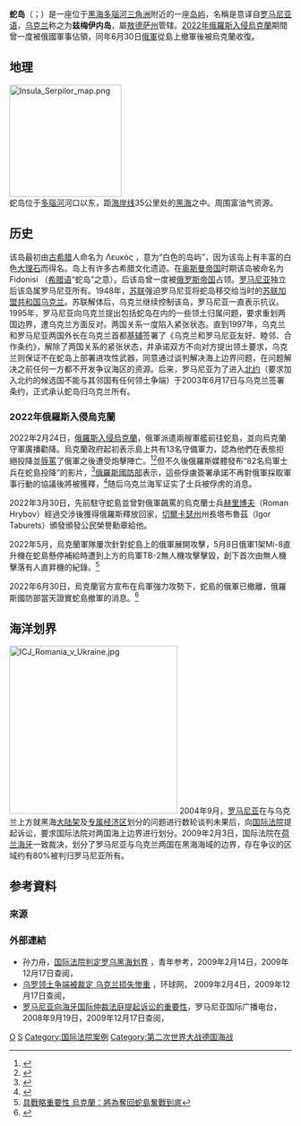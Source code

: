 {{Refimprove|time=2022-02-26T01:04:45+00:00}}
{{NoteTA
|G1=Unit
}}
{{Infobox Islands
| name             = 蛇岛
| image name       = Селище Біле, острів Зміїний (2008).jpg
| image caption    = 蛇岛鸟瞰圖（攝於2008年）
| image size       = 
| locator map      = {{Location map|Ukraine|lat=45.255|long=30.204167}}
| map_custom       = 
| native name      = Острів Зміїний<br>''Ostriv Zmiyinyi''
| native name link = 乌克兰语
| nickname         = 
| location         = [[黑海|黑海]]
| coordinates      = {{coord|45|15|18|N|30|12|15|E|type:isle|display=title, inline}}
| area             = 0.17 平方公里
| length           = {{convert|662|m|ft|0|abbr=on}}
| width            = {{convert|440|m|ft|0|abbr=on}}
| highest mount    = 无名点
| elevation        = 41米
| country = {{烏克蘭}}
| country admin divisions title = [[乌克兰行政区划|州]]
| country admin divisions = [[敖德萨州|敖德萨]]
| country admin divisions title 1 = 
| country admin divisions 1 = 
| country admin divisions title 2   = 
| country admin divisions 2         = 
| country capital city              = 
| country largest city              = 
| country largest city population   = 
| country leader title              = 
| country leader name               = 
| population       = 100
| population as of = 
| density          = 588.24
| ethnic groups    = 
| additional info  =
}}
'''蛇岛'''（{{lang-uk|Острів Зміїний, Ostriv Zmiinyi}}；{{lang-ro|Insula şerpilor}}）是一座位于[[黑海|黑海]][[多瑙河三角洲|多瑙河三角洲]]附近的一座[[岛屿|岛屿]]，名稱是意译自[[罗马尼亚语|罗马尼亚语]]，[[乌克兰|乌克兰]]称之为'''兹梅伊内岛'''，屬[[敖德萨州|敖德萨州]]管辖。[[2022年俄羅斯入侵烏克蘭|2022年俄羅斯入侵烏克蘭]]期間曾一度被俄國軍事佔領，同年6月30日[[俄罗斯联邦武装力量|俄軍]]從島上撤軍後被烏克蘭收復。

== 地理 ==
[[File:Insula_Serpilor_map.png|200px]]<br />
蛇岛位于[[多瑙河|多瑙河]]河口以东，距[[海岸线|海岸线]]35公里处的[[黑海|黑海]]之中。周围富油气资源。
== 历史 ==
该岛最初由[[古希腊|古希腊]]人命名为 Λευκός ，意为“白色的岛屿”，因为该岛上有丰富的白色[[大理石|大理石]]而得名。岛上有许多古希腊文化遗迹。在[[奥斯曼帝国|奥斯曼帝国]]时期该岛被命名为 Fidonisi （[[希腊语|希腊语]]“蛇岛”之意）。后该岛曾一度被[[俄罗斯帝国|俄罗斯帝国]]占领。[[罗马尼亚|罗马尼亚]]独立后该岛属罗马尼亚所有。1948年，[[苏联|苏联]]强迫罗马尼亚将蛇岛移交给当时的[[苏联加盟共和国|苏联加盟共和国]][[乌克兰苏维埃社会主义共和国|乌克兰]]。苏联解体后，乌克兰继续控制该岛，罗马尼亚一直表示抗议。1995年，罗马尼亚向乌克兰提出包括蛇岛在内的一些领土归属问题，要求重划两国边界，遭乌克兰方面反对。两国关系一度陷入紧张状态。直到1997年，乌克兰和罗马尼亚两国外长在乌克兰首都[[基辅|基辅]]签署了《乌克兰和罗马尼亚友好、睦邻、合作条约》，解除了两国关系的紧张状态，并承诺双方不向对方提出领土要求，乌克兰则保证不在蛇岛上部署进攻性武器，同意通过谈判解决海上边界问题，在问题解决之前任何一方都不开发争议海区的资源。后来，罗马尼亚为了进入[[北约|北约]]（要求加入北约的候选国不能与其邻国有任何领土争端）于2003年6月17日与乌克兰签署条约，正式承认蛇岛归乌克兰所有。

===2022年俄羅斯入侵烏克蘭===
{{main|蛇島戰役}}
2022年2月24日，[[2022年俄羅斯入侵烏克蘭|俄羅斯入侵烏克蘭]]，俄軍派遣兩艘軍艦前往蛇島，並向烏克蘭守軍廣播勸降。烏克蘭政府起初表示島上共有13名守備軍力，認為他們在表態拒絕投降並[[俄羅斯軍艦，去你媽的|辱罵]]了俄軍之後遭受炮擊陣亡。<ref>{{cite news |date=24 February 2022 |title=Ukraine's Snake Island under attack, border guards took up defense |url=https://uatv.ua/en/ukraine-s-snake-island-under-attack-border-guards-took-up-defense/ |url-status=live |archive-url=https://web.archive.org/web/20220224112645/https://uatv.ua/en/ukraine-s-snake-island-under-attack-border-guards-took-up-defense/ |archive-date=24 February 2022 |access-date=24 February 2022 | agency = [[Ukrinform|Ukrinform]] |language=en}}</ref><ref>{{Cite tweet |author= BNO News | author-link = BNO News |user= BNONews |number=1496966461386072067 |date=2022-02-24 |title=13 Ukrainian border guards killed in Russian take-over of Snake Island in the Black Sea, near the Romanian border - official |language=en |access-date=2022-03-04 |url-status= live |archive-url=https://web.archive.org/web/20220225051126/https://twitter.com/BNONews/status/1496966461386072067 |archive-date= 2022-02-25 }}</ref>但不久後俄羅斯媒體發布“82名烏軍士兵在蛇島投降”的影片，<ref name =abc>{{cite news | title=Ukrainian border guards could still be alive after Russian attack on Snake Island, authorities say, amid conflicting accounts | work = [[ABC_News_(Australian_TV_channel)|ABC News (Australian TV channel)]] | agency = [[Reuters|Reuters]] | date=28 February 2022 | url=https://www.abc.net.au/news/2022-02-28/ukraine-border-guard-snake-island-russia-attack/100867150 | access-date=3 March 2022 | archive-date=1 March 2022 | archive-url=https://web.archive.org/web/20220301000251/https://www.abc.net.au/news/2022-02-28/ukraine-border-guard-snake-island-russia-attack/100867150 | url-status=live }}</ref>[[俄羅斯國防部|俄羅斯國防部]]表示，這些俘虜簽署承諾不再對俄軍採取軍事行動的協議後將被獲釋，<ref>{{Cite news|last=Dean|first=Jeff|date=2022-02-25|title=Russian warship tells Ukrainian soldiers to surrender. They profanely refuse|language=en|work=[[全国公共广播电台|NPR]]|url=https://www.npr.org/2022/02/25/1083213601/russian-warship-tells-ukrainian-soldiers-to-surrender-they-profanely-refuse|access-date=2022-02-26|archive-date=2022-02-26|archive-url=https://web.archive.org/web/20220226045009/https://www.npr.org/2022/02/25/1083213601/russian-warship-tells-ukrainian-soldiers-to-surrender-they-profanely-refuse|dead-url=no}}</ref>随后乌克兰海军证实了士兵被俘虏的消息。

2022年3月30日，先前駐守蛇島並曾對俄軍飆罵的烏克蘭士兵[[罗曼·瓦连京诺维奇·格里博夫|赫里博夫]]（Roman Hrybov）經過交涉後獲得俄羅斯釋放回家，[[切爾卡瑟州|切爾卡瑟州]]州長塔布魯茲（Igor Taburets）頒發頒發公民榮譽勳章給他。

2022年5月，烏克蘭軍隊屢次針對蛇島上的俄軍展開攻擊，5月8日俄軍1架Mi-8直升機在蛇島懸停補給時遭到上方的烏軍TB-2無人機攻擊擊毀，創下首次由無人機擊落有人直昇機的紀錄。<ref>[https://www.cna.com.tw/news/aopl/202205130363.aspx 具戰略重要性 烏克蘭：將為奪回蛇島奮戰到底]</ref>

2022年6月30日，烏克蘭官方宣布在烏軍強力攻勢下，蛇島的俄軍已撤離，俄羅斯國防部當天證實蛇島撤軍的消息。<ref>{{cite news |title=俄羅斯與烏克蘭均宣稱 黑海蛇島上已無俄軍駐守 |url=https://udn.com/news/story/122663/6427222}}</ref>

== 海洋划界 ==
[[File:ICJ_Romania_v_Ukraine.jpg|300px]]
2004年9月，[[罗马尼亚|罗马尼亚]]在与乌克兰上方就黑海[[大陆架|大陆架]]及[[专属经济区|专属经济区]]划分的问题进行数轮谈判未果后，向[[国际法院|国际法院]]提起诉讼，要求国际法院对两国海上边界进行划分。2009年2月3日，国际法院在[[荷兰|荷兰]][[海牙|海牙]]一致裁决，划分了罗马尼亚与乌克兰两国在黑海海域的边界，存在争议的区域约有80%被判归罗马尼亚所有。
{{commons|Category:Snake Island (Black Sea)}}

== 参考資料  ==
=== 來源 ===
{{reflist|30em}}

=== 外部連結 ===
* 孙力舟，[http://qnck.cyol.com/content/2009-02/14/content_2540253.htm 国际法院判定罗乌黑海划界] {{Wayback|url=http://qnck.cyol.com/content/2009-02/14/content_2540253.htm |date=20191014091056 }}，青年参考，2009年2月14日，2009年12月17日查阅，{{zh}}
* [http://world.huanqiu.com/roll/2009-02/362366.html 乌罗领土争端被裁定 乌克兰损失惨重] {{Wayback|url=http://world.huanqiu.com/roll/2009-02/362366.html |date=20160304101913 }}，环球网， 2009年2月4日，2009年12月17日查阅，{{zh}}
* [http://www.rri.ro/arh-art.shtml?lang=5&sec=176&art=14903 罗马尼亚向海牙国际仲裁法庭提起诉讼的重要性]{{Dead link|date=2018年6月 |bot=InternetArchiveBot |fix-attempted=no }}，罗马尼亚国际广播电台，2008年9月19日，2009年12月17日查阅，{{zh}}

[[Category:烏克蘭島嶼|О]]
[[Category:黑海|S]]
[[Category:国际法院案例|Category:国际法院案例]]
[[Category:第二次世界大战德国海战|Category:第二次世界大战德国海战]]